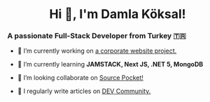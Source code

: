
<h1 align="center">Hi 👋, I'm Damla Köksal!</h1>
<h3>A passionate Full-Stack Developer from Turkey 🇹🇷</h3>

- 🔭 I’m currently working on [a corporate website project.](https://github.com/damla/karsal)
<!-- //<ExternalLink href="">a corporate website project.</ExternalLink> -->
- 🌱 I’m currently learning **JAMSTACK, Next JS, .NET 5, MongoDB**

- 👯 I’m looking collaborate on [Source Pocket!](https://github.com/sdtrdev/source-pocket)

- 📝 I regularly write articles on [DEV Community.](https://dev.to/damla)